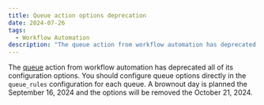 ```yaml
---
title: Queue action options deprecation
date: 2024-07-26
tags:
  - Workflow Automation
description: "The queue action from workflow automation has deprecated all of its configuration options."
---
```


The [queue](https://docs.mergify.com/workflow/actions/queue/) action from workflow automation has deprecated all of its configuration options. You should configure queue options directly in the `queue_rules` configuration for each queue. A brownout day is planned the September 16, 2024  and the options will be removed the October 21, 2024.
